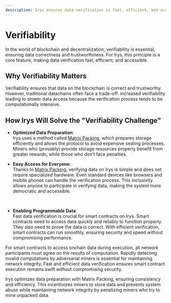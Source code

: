 ```yaml
---
description: Irys ensures data verification is fast, efficient, and accessible. Optimized data preparation with Matrix Packing allows verification on standard devices, maintaining network integrity.
---
```



# Verifiability

In the world of blockchain and decentralization, verifiability is essential, ensuring data correctness and trustworthiness. For Irys, this principle is a core feature, making data verification fast, efficient, and accessible.

<div className="w-full mt-5 flex justify-center items-center bg-[#222222] rounded-xl">
	<div className="w-full md:w-1/2">
		<SimpleRiveViewer
			src="/protocol-animations/verifiability.riv"
			width={1920}
			height={1080}
			stateMachine="Verifiability"
		/>
	</div>
</div>

## Why Verifiability Matters

Verifiability ensures that data on the blockchain is correct and trustworthy. However, traditional datachains often face a trade-off: increased verifiability leading to slower data access because the verification process tends to be computationally intensive.

## How Irys Will Solve the "Verifiability Challenge"

- **Optimized Data Preparation**:<br/>
  Irys uses a method called [Matrix Packing](/mining-on-irys/matrix-packing), which prepares storage efficiently and allows the protocol to avoid expensive sealing processes. Miners who (provably) provide storage resources properly benefit from greater rewards, while those who don’t face penalties.
  <br />
- **Easy Access for Everyone**:<br/>
  Thanks to [Matrix Packing](/mining-on-irys/matrix-packing), verifying data on Irys is simple and does not require specialized hardware. Even standard devices like browsers and mobile phones can handle the verification process. This inclusivity allows anyone to participate in verifying data, making the system more democratic and accessible.

  <br />

- **Enabling Programmable Data**:<br/>
  Fast data verification is crucial for smart contracts on Irys. Smart contracts need to access data quickly and reliably to function properly. They also need to prove the data is correct. With efficient verification, smart contracts can run smoothly, ensuring security and speed without compromising performance.

For smart contracts to access onchain data during execution, all network participants must agree on the results of computation. Rapidly detecting invalid computations by adversarial miners is essential for maintaining network integrity. Fast and efficient data verification ensures smart contract execution remains swift without compromising security.

Irys optimizes data preparation with Matrix Packing, ensuring consistency and efficiency. This incentivizes miners to store data and prevents system abuse while maintaining network integrity by penalizing miners who try to mine unpacked data.
